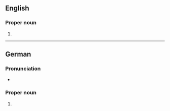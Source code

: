 ==English==
{{wikipedia}}

===Proper noun===
{{en-proper noun}}

# {{place|en|city|s/Mecklenburg-Vorpommern|c/Germany}}

----

==German==
{{wikipedia|lang=de}}

===Pronunciation===
* {{audio|de|De-Wismar.ogg|Audio}}

===Proper noun===
{{head|de|proper noun}}

# {{place|de|independent city|s/Mecklenburg-Vorpommern|c/Germany|t1=Wismar}}